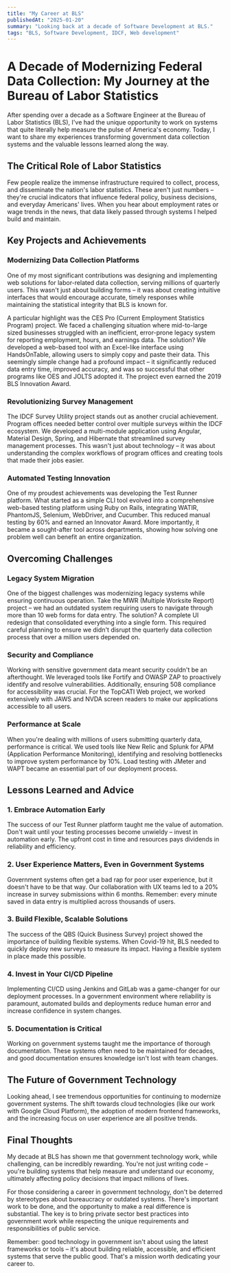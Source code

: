 ```yaml
---
title: "My Career at BLS"
publishedAt: "2025-01-20"
summary: "Looking back at a decade of Software Development at BLS."
tags: "BLS, Software Development, IDCF, Web development"
---
```


# A Decade of Modernizing Federal Data Collection: My Journey at the Bureau of Labor Statistics

After spending over a decade as a Software Engineer at the Bureau of Labor Statistics (BLS), I've had the unique opportunity to work on systems that quite literally help measure the pulse of America's economy. Today, I want to share my experiences transforming government data collection systems and the valuable lessons learned along the way.

## The Critical Role of Labor Statistics

Few people realize the immense infrastructure required to collect, process, and disseminate the nation's labor statistics. These aren't just numbers – they're crucial indicators that influence federal policy, business decisions, and everyday Americans' lives. When you hear about employment rates or wage trends in the news, that data likely passed through systems I helped build and maintain.

## Key Projects and Achievements

### Modernizing Data Collection Platforms

One of my most significant contributions was designing and implementing web solutions for labor-related data collection, serving millions of quarterly users. This wasn't just about building forms – it was about creating intuitive interfaces that would encourage accurate, timely responses while maintaining the statistical integrity that BLS is known for.

A particular highlight was the CES Pro (Current Employment Statistics Program) project. We faced a challenging situation where mid-to-large sized businesses struggled with an inefficient, error-prone legacy system for reporting employment, hours, and earnings data. The solution? We developed a web-based tool with an Excel-like interface using HandsOnTable, allowing users to simply copy and paste their data. This seemingly simple change had a profound impact – it significantly reduced data entry time, improved accuracy, and was so successful that other programs like OES and JOLTS adopted it. The project even earned the 2019 BLS Innovation Award.

### Revolutionizing Survey Management

The IDCF Survey Utility project stands out as another crucial achievement. Program offices needed better control over multiple surveys within the IDCF ecosystem. We developed a multi-module application using Angular, Material Design, Spring, and Hibernate that streamlined survey management processes. This wasn't just about technology – it was about understanding the complex workflows of program offices and creating tools that made their jobs easier.

### Automated Testing Innovation

One of my proudest achievements was developing the Test Runner platform. What started as a simple CLI tool evolved into a comprehensive web-based testing platform using Ruby on Rails, integrating WATIR, PhantomJS, Selenium, WebDriver, and Cucumber. This reduced manual testing by 60% and earned an Innovator Award. More importantly, it became a sought-after tool across departments, showing how solving one problem well can benefit an entire organization.

## Overcoming Challenges

### Legacy System Migration

One of the biggest challenges was modernizing legacy systems while ensuring continuous operation. Take the MWR (Multiple Worksite Report) project – we had an outdated system requiring users to navigate through more than 10 web forms for data entry. The solution? A complete UI redesign that consolidated everything into a single form. This required careful planning to ensure we didn't disrupt the quarterly data collection process that over a million users depended on.

### Security and Compliance

Working with sensitive government data meant security couldn't be an afterthought. We leveraged tools like Fortify and OWASP ZAP to proactively identify and resolve vulnerabilities. Additionally, ensuring 508 compliance for accessibility was crucial. For the TopCATI Web project, we worked extensively with JAWS and NVDA screen readers to make our applications accessible to all users.

### Performance at Scale

When you're dealing with millions of users submitting quarterly data, performance is critical. We used tools like New Relic and Splunk for APM (Application Performance Monitoring), identifying and resolving bottlenecks to improve system performance by 10%. Load testing with JMeter and WAPT became an essential part of our deployment process.

## Lessons Learned and Advice

### 1. Embrace Automation Early

The success of our Test Runner platform taught me the value of automation. Don't wait until your testing processes become unwieldy – invest in automation early. The upfront cost in time and resources pays dividends in reliability and efficiency.

### 2. User Experience Matters, Even in Government Systems

Government systems often get a bad rap for poor user experience, but it doesn't have to be that way. Our collaboration with UX teams led to a 20% increase in survey submissions within 6 months. Remember: every minute saved in data entry is multiplied across thousands of users.

### 3. Build Flexible, Scalable Solutions

The success of the QBS (Quick Business Survey) project showed the importance of building flexible systems. When Covid-19 hit, BLS needed to quickly deploy new surveys to measure its impact. Having a flexible system in place made this possible.

### 4. Invest in Your CI/CD Pipeline

Implementing CI/CD using Jenkins and GitLab was a game-changer for our deployment processes. In a government environment where reliability is paramount, automated builds and deployments reduce human error and increase confidence in system changes.

### 5. Documentation is Critical

Working on government systems taught me the importance of thorough documentation. These systems often need to be maintained for decades, and good documentation ensures knowledge isn't lost with team changes.

## The Future of Government Technology

Looking ahead, I see tremendous opportunities for continuing to modernize government systems. The shift towards cloud technologies (like our work with Google Cloud Platform), the adoption of modern frontend frameworks, and the increasing focus on user experience are all positive trends.

## Final Thoughts

My decade at BLS has shown me that government technology work, while challenging, can be incredibly rewarding. You're not just writing code – you're building systems that help measure and understand our economy, ultimately affecting policy decisions that impact millions of lives.

For those considering a career in government technology, don't be deterred by stereotypes about bureaucracy or outdated systems. There's important work to be done, and the opportunity to make a real difference is substantial. The key is to bring private sector best practices into government work while respecting the unique requirements and responsibilities of public service.

Remember: good technology in government isn't about using the latest frameworks or tools – it's about building reliable, accessible, and efficient systems that serve the public good. That's a mission worth dedicating your career to.
